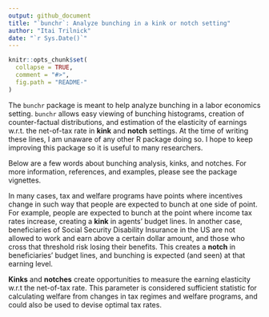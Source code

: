 ```yaml
---
output: github_document
title: "`bunchr`: Analyze bunching in a kink or notch setting"
author: "Itai Trilnick"
date: "`r Sys.Date()`"
---
```


<!-- README.md is generated from README.Rmd. Please edit that file -->

```r
knitr::opts_chunk$set(
  collapse = TRUE,
  comment = "#>",
  fig.path = "README-"
)
```
The `bunchr` package is meant to help analyze bunching in a labor economics setting. `bunchr` allows easy viewing of bunching histograms, creation of counter-factual
distributions, and estimation of the elasticity of earnings w.r.t. the net-of-tax rate in __kink__ and __notch__ settings. At the time of writing these lines, I am unaware of any other R package doing so. I hope to keep improving this package so it is useful to many researchers.

Below are a few words about bunching analysis, kinks, and notches. For more information, references, and examples, please see the package vignettes. 

In many cases, tax and welfare programs have points where incentives change in such way that people are expected to bunch at one side of point. For example, people are expected to bunch at the point where income tax rates increase, creating a __kink__ in agents' budget lines. In another case, beneficiaries of Social Security Disability Insurance in the US are not allowed to work and earn above a certain dollar amount, and those who cross that threshold risk losing their benefits. This creates a __notch__ in beneficiaries' budget lines, and bunching is expected (and seen) at that earning level.

__Kinks__ and __notches__ create opportunities to measure the earning elasticity w.r.t the net-of-tax rate. This parameter is considered sufficient statistic for calculating welfare from changes in tax regimes and welfare programs, and could also be used to devise optimal tax rates.




